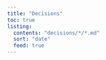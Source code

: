 ```yaml
---
title: "Decisions"
toc: true
listing:
  contents: "decisions/*/*.md"
  sort: "date"
  feed: true
---
```


